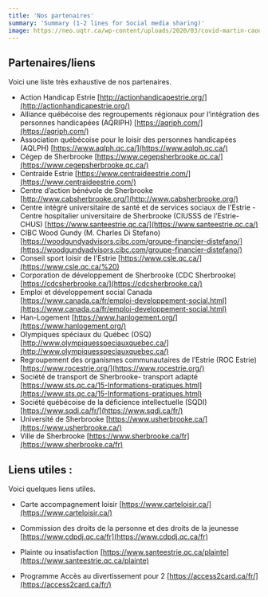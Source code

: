 ```yaml
---
title: 'Nos partenaires'
summary: 'Summary (1-2 lines for Social media sharing)'
image: https://neo.uqtr.ca/wp-content/uploads/2020/03/covid-martin-caouette-uqtr.jpg
---
```


## Partenaires/liens

Voici une liste très exhaustive de nos partenaires.

- Action Handicap Estrie [http://actionhandicapestrie.org/](http://actionhandicapestrie.org/)
- Alliance québécoise des regroupements régionaux pour l’intégration des personnes handicapées (AQRIPH) [https://aqriph.com/](https://aqriph.com/)
- Association québécoise pour le loisir des personnes handicapées (AQLPH) [https://www.aqlph.qc.ca/](https://www.aqlph.qc.ca/)
- Cégep de Sherbrooke [https://www.cegepsherbrooke.qc.ca/](https://www.cegepsherbrooke.qc.ca/)
- Centraide Estrie [https://www.centraideestrie.com/](https://www.centraideestrie.com/)
- Centre d’action bénévole de Sherbrooke [http://www.cabsherbrooke.org/](http://www.cabsherbrooke.org/)
- Centre intégré universitaire de santé et de services sociaux de l'Estrie - Centre hospitalier universitaire de Sherbrooke (CIUSSS de l’Estrie-CHUS) [https://www.santeestrie.qc.ca/](https://www.santeestrie.qc.ca/)
- CIBC Wood Gundy (M. Charles Di Stefano) [https://woodgundyadvisors.cibc.com/groupe-financier-distefano/](https://woodgundyadvisors.cibc.com/groupe-financier-distefano/)
- Conseil sport loisir de l'Estrie [https://www.csle.qc.ca/](https://www.csle.qc.ca/%20)
- Corporation de développement de Sherbrooke (CDC Sherbrooke) [https://cdcsherbrooke.ca/](https://cdcsherbrooke.ca/)
- Emploi et développement social Canada [https://www.canada.ca/fr/emploi-developpement-social.html](https://www.canada.ca/fr/emploi-developpement-social.html)
- Han-Logement [https://www.hanlogement.org/](https://www.hanlogement.org/)
- Olympiques spéciaux du Québec (OSQ) [http://www.olympiquesspeciauxquebec.ca/](http://www.olympiquesspeciauxquebec.ca/)
- Regroupement des organismes communautaires de l’Estrie (ROC Estrie) [https://www.rocestrie.org/](https://www.rocestrie.org/)
- Société de transport de Sherbrooke- transport adapté [https://www.sts.qc.ca/15-Informations-pratiques.html](https://www.sts.qc.ca/15-Informations-pratiques.html)
- Société québécoise de la déficience intellectuelle (SQDI) [https://www.sqdi.ca/fr/](https://www.sqdi.ca/fr/)
- Université de Sherbrooke [https://www.usherbrooke.ca/](https://www.usherbrooke.ca/)
- Ville de Sherbrooke [https://www.sherbrooke.ca/fr](https://www.sherbrooke.ca/fr)

## Liens utiles :

Voici quelques liens utiles.

- Carte accompagnement loisir [https://www.carteloisir.ca/](https://www.carteloisir.ca/)
- Commission des droits de la personne et des droits de la jeunesse [https://www.cdpdj.qc.ca/fr](https://www.cdpdj.qc.ca/fr)
- Plainte ou insatisfaction [https://www.santeestrie.qc.ca/plainte](https://www.santeestrie.qc.ca/plainte)

- Programme Accès au divertissement pour 2 [https://access2card.ca/fr/](https://access2card.ca/fr/)
